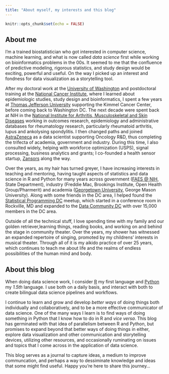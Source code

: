 ```yaml
---
title: "About myself, my interests and this blog"
---
```


```r
knitr::opts_chunk$set(echo = FALSE)
```

## About me

I'm a trained biostatistician who got interested in computer science, machine
learning, and what is now called _data science_ first while working on
bioinformatics problems in the 00s. It seemed to me that the confluence of
predictive modeling, rigorous statistics, and study design would be exciting,
powerful and useful. On the way I picked up an interest and fondness for data
visualization as a storytelling tool.

After my doctoral work at the [University of
Washington](https://www.biostat.washington.edu) and postdoctoral training at the
[National Cancer Institute](https://dceg.cancer.gov), where I learned about
epidemiologic studies, study design and bioinformatics, I spent a few years at
[Thomas Jefferson
University](https://research.jefferson.edu/labs/core-services/biostatistics.html)
supporting the Kimmel Cancer Center, before coming back to Washington DC. The
next decade were spent back at NIH in the [National Institute for Arthritis,
Musculoskeletal and Skin Diseases](https://www.niams.nih.gov) working in
outcomes research, epidemiology and administrative databases for rheumatology
research, particularly rheumatoid arthritis, lupus and ankolysing spondylitis. I
then changed paths and joined [AstraZeneca](https://www.astrazeneca.com) as a
data scientist supporting Oncology R&D, thus completing the trifecta of
academia, government and industry. During this time, I also consulted widely,
helping with workforce optimization (USPS), signal processing, business
analytics and grants; I co-founded a health sensor startup,
[Zansors](https://www.zansors.com) along the way.

Over the years, as my hair has turned greyer, I have increasing interests in
teaching and mentoring, having taught aspects of statistics and data science in
R and Python for many years across government ([FAES @
NIH](https://education.faes.org), State Department), industry (Freddie Mac,
Brookings Institute, Open Health Group/Pharmerit) and academia ([Georgetown
University](https://analytics.georgetown.edu), George Mason University). Along
with some friends in the DC area, I helped found the [Statistical Programming
DC](http://www.meetup.com/stats-prog-dc) meetup, which started in a conference
room in Rockville, MD and expanded to the [Data Community
DC](https://www.datacommunitydc.org) with over 15,000 members in the DC area.

Outside of all the technical stuff, I love spending time with my family and our
golden retriever,learning things, reading books, and working on and behind the
stage in community theater. Over the years, my shower has witnessed an expanded
repertoire of singing, promoted by my childrens' interests in musical theater.
Through all of it is my aikido practice of over 25 years, which continues to
teach me about life and the realms of endless possibilities of the human mind
and body.

## About this blog

When doing data science work, I consider [R](https://www.r-project.org) my first
language and [Python](https://www.python.org) my _1.5th_ language. I use both on
a daily basis, and interact with both to create bilingual data science pipelines
and workflows.

I continue to learn and grow and develop _better ways_ of doing things both
individually and collaboratively, and to be a more effective communicator of
data science. One of the many ways I learn is to find ways of doing something in
Python that I know how to do in R and _vice versa_. This blog has germinated
with that idea of parallelism between R and Python, but promises to expand
beyond that better ways of doing things in either, explore data visualization and
other communication and storytelling devices, utilizing other resources,
and occasionally ruminating on issues and topics that I come across in the
application of data science.

This blog serves as a journal to capture ideas, a medium to improve
communcation, and perhaps a way to dessiminate knowledge and ideas that some
might find useful. Happy you're here to share this journey...


